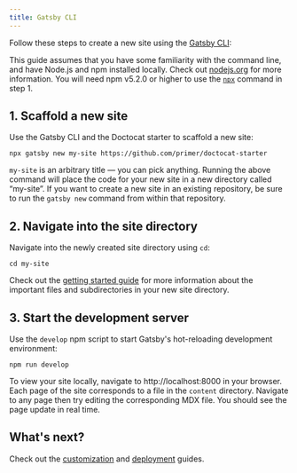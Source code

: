 ```yaml
---
title: Gatsby CLI
---
```



Follow these steps to create a new site using the
[Gatsby CLI](https://www.gatsbyjs.org/docs/gatsby-cli/):

<Note>

This guide assumes that you have some familiarity with the command line, and
have Node.js and npm installed locally. Check out
[nodejs.org](https://nodejs.org) for more information. You will need npm v5.2.0
or higher to use the
[`npx`](https://blog.npmjs.org/post/162869356040/introducing-npx-an-npm-package-runner)
command in step 1.

</Note>

## 1. Scaffold a new site

Use the Gatsby CLI and the Doctocat starter to scaffold a new site:

```shell
npx gatsby new my-site https://github.com/primer/doctocat-starter
```

`my-site` is an arbitrary title — you can pick anything. Running the above
command will place the code for your new site in a new directory called
“my-site”. If you want to create a new site in an existing repository, be sure
to run the `gatsby new` command from within that repository.

## 2. Navigate into the site directory

Navigate into the newly created site directory using `cd`:

```shell
cd my-site
```

Check out the [getting started guide](/getting-started) for more information
about the important files and subdirectories in your new site directory.

## 3. Start the development server

Use the `develop` npm script to start Gatsby's hot-reloading development
environment:

```shell
npm run develop
```

To view your site locally, navigate to http://localhost:8000 in your browser.
Each page of the site corresponds to a file in the `content` directory. Navigate
to any page then try editing the corresponding MDX file. You should see the page
update in real time.

## What's next?

Check out the [customization](/usage/customization) and
[deployment](/usage/deployment) guides.
